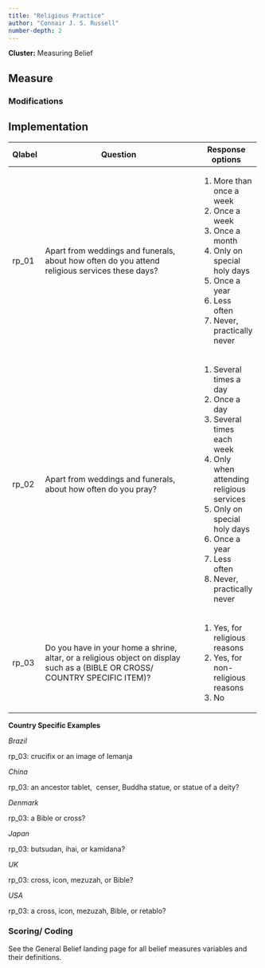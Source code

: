 ```yaml
---
title: "Religious Practice"
author: "Connair J. S. Russell"
number-depth: 2
---
```


**Cluster:** Measuring Belief

## Measure

### Modifications {.unnumbered}

## Implementation

+------------+-------------------------------------------------------------------------------------------------------------------------------+--------------------------------------------+
| Qlabel     | Question                                                                                                                      | Response options                           |
+============+===============================================================================================================================+============================================+
| rp_01      | Apart from weddings and funerals, about how often do you attend religious services these days?                                | 1.  More than once a week                  |
|            |                                                                                                                               | 2.  Once a week                            |
|            |                                                                                                                               | 3.  Once a month                           |
|            |                                                                                                                               | 4.  Only on special holy days              |
|            |                                                                                                                               | 5.  Once a year                            |
|            |                                                                                                                               | 6.  Less often                             |
|            |                                                                                                                               | 7.  Never, practically never               |
+------------+-------------------------------------------------------------------------------------------------------------------------------+--------------------------------------------+
| rp_02      | Apart from weddings and funerals, about how often do you pray?                                                                | 1.  Several times a day                    |
|            |                                                                                                                               | 2.  Once a day                             |
|            |                                                                                                                               | 3.  Several times each week                |
|            |                                                                                                                               | 4.  Only when attending religious services |
|            |                                                                                                                               | 5.  Only on special holy days              |
|            |                                                                                                                               | 6.  Once a year                            |
|            |                                                                                                                               | 7.  Less often                             |
|            |                                                                                                                               | 8.  Never, practically never               |
+------------+-------------------------------------------------------------------------------------------------------------------------------+--------------------------------------------+
| rp_03      | Do you have in your home a shrine, altar, or a religious object on display such as a (BIBLE OR CROSS/ COUNTRY SPECIFIC ITEM)? | 1.  Yes, for religious reasons             |
|            |                                                                                                                               | 2.  Yes, for non-religious reasons         |
|            |                                                                                                                               | 3.  No                                     |
+------------+-------------------------------------------------------------------------------------------------------------------------------+--------------------------------------------+

**Country Specific Examples**

*Brazil*

rp_03: crucifix or an image of Iemanja

*China*

rp_03: an ancestor tablet,  censer, Buddha statue, or statue of a deity?

*Denmark*

rp_03: a Bible or cross?

*Japan*

rp_03: butsudan, ihai, or kamidana?

*UK*

rp_03: cross, icon, mezuzah, or Bible?

*USA*

rp_03: a cross, icon, mezuzah, Bible, or retablo?

### Scoring/ Coding

See the General Belief landing page for all belief measures variables and their definitions.


